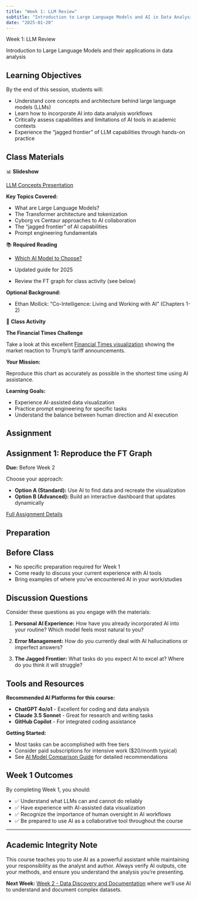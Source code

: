 ```yaml
---
title: "Week 1: LLM Review"
subtitle: "Introduction to Large Language Models and AI in Data Analysis"
date: "2025-01-20"
---
```


::: {.hero-section}
::: {.container}
::: {.hero-title}
Week 1: LLM Review
:::
::: {.hero-subtitle}
Introduction to Large Language Models and their applications in data analysis
:::
:::
:::


## Learning Objectives

By the end of this session, students will:

- Understand core concepts and architecture behind large language models (LLMs)
- Learn how to incorporate AI into data analysis workflows  
- Critically assess capabilities and limitations of AI tools in academic contexts
- Experience the "jagged frontier" of LLM capabilities through hands-on practice

## Class Materials

::: {.week-card .card}
::: {.card-header}
📊 **Slideshow**
:::
::: {.card-body}
[LLM Concepts Presentation](https://gabors-data-analysis.com/courses/da-w-ai-2025/da-w-ai-01-llm-course.html){.slideshow-link}

**Key Topics Covered:**

- What are Large Language Models?
- The Transformer architecture and tokenization
- Cyborg vs Centaur approaches to AI collaboration
- The "jagged frontier" of AI capabilities
- Prompt engineering fundamentals
:::
:::

::: {.week-card .card}
::: {.card-header}
📚 **Required Reading**
:::
::: {.card-body}
- [Which AI Model to Choose?](assets/which-ai.html) 

- Updated guide for 2025
- Review the FT graph for class activity (see below)

**Optional Background:**

- Ethan Mollick: "Co-Intelligence: Living and Working with AI" (Chapters 1-2)
:::
:::

::: {.week-card .card}  
::: {.card-header}
🎯 **Class Activity**
:::
::: {.card-body}
**The Financial Times Challenge**

Take a look at this excellent [Financial Times visualization](assets/ft-liberation-day-usd-yield-2025-04-11.jpg) showing the market reaction to Trump's tariff announcements.

**Your Mission:** 

Reproduce this chart as accurately as possible in the shortest time using AI assistance.

**Learning Goals:**

- Experience AI-assisted data visualization
- Practice prompt engineering for specific tasks
- Understand the balance between human direction and AI execution
:::
:::

## Assignment

::: {.callout-note icon="📝"}
## Assignment 1: Reproduce the FT Graph

**Due:** Before Week 2

Choose your approach:

- **Option A (Standard):** Use AI to find data and recreate the visualization
- **Option B (Advanced):** Build an interactive dashboard that updates dynamically

[Full Assignment Details](../assignments/assignment_01.html){.assignment-badge}
:::

## Preparation

::: {.callout-tip icon="💡"}
## Before Class

- No specific preparation required for Week 1
- Come ready to discuss your current experience with AI tools
- Bring examples of where you've encountered AI in your work/studies
:::

## Discussion Questions

Consider these questions as you engage with the materials:

1. **Personal AI Experience:** How have you already incorporated AI into your routine? Which model feels most natural to you?

2. **Error Management:** How do you currently deal with AI hallucinations or imperfect answers?

3. **The Jagged Frontier:** What tasks do you expect AI to excel at? Where do you think it will struggle?

## Tools and Resources

**Recommended AI Platforms for this course:**

- **ChatGPT 4o/o1** - Excellent for coding and data analysis
- **Claude 3.5 Sonnet** - Great for research and writing tasks  
- **GitHub Copilot** - For integrated coding assistance

**Getting Started:**

- Most tasks can be accomplished with free tiers
- Consider paid subscriptions for intensive work ($20/month typical)
- See [AI Model Comparison Guide](assets/which-ai.html) for detailed recommendations

## Week 1 Outcomes

By completing Week 1, you should:

- ✅ Understand what LLMs can and cannot do reliably
- ✅ Have experience with AI-assisted data visualization  
- ✅ Recognize the importance of human oversight in AI workflows
- ✅ Be prepared to use AI as a collaborative tool throughout the course

---

::: {.callout-important icon="⚠️"}
## Academic Integrity Note

This course teaches you to use AI as a powerful assistant while maintaining your responsibility as the analyst and author. Always verify AI outputs, cite your methods, and ensure you understand the analysis you're presenting.
:::

**Next Week:** [Week 2 - Data Discovery and Documentation](../week02/) where we'll use AI to understand and document complex datasets.
